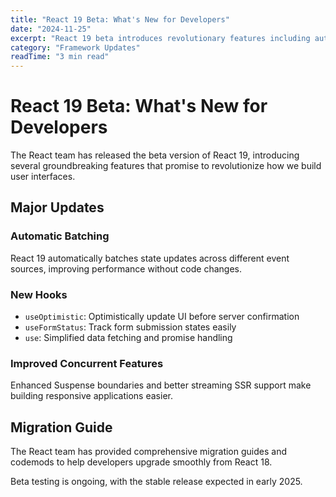 ```yaml
---
title: "React 19 Beta: What's New for Developers"
date: "2024-11-25"
excerpt: "React 19 beta introduces revolutionary features including automatic batching, improved concurrent features, and new hooks for better developer experience."
category: "Framework Updates"
readTime: "3 min read"
---
```


# React 19 Beta: What's New for Developers

The React team has released the beta version of React 19, introducing several groundbreaking features that promise to revolutionize how we build user interfaces.

## Major Updates

### Automatic Batching
React 19 automatically batches state updates across different event sources, improving performance without code changes.

### New Hooks
- `useOptimistic`: Optimistically update UI before server confirmation
- `useFormStatus`: Track form submission states easily
- `use`: Simplified data fetching and promise handling

### Improved Concurrent Features
Enhanced Suspense boundaries and better streaming SSR support make building responsive applications easier.

## Migration Guide

The React team has provided comprehensive migration guides and codemods to help developers upgrade smoothly from React 18.

Beta testing is ongoing, with the stable release expected in early 2025.